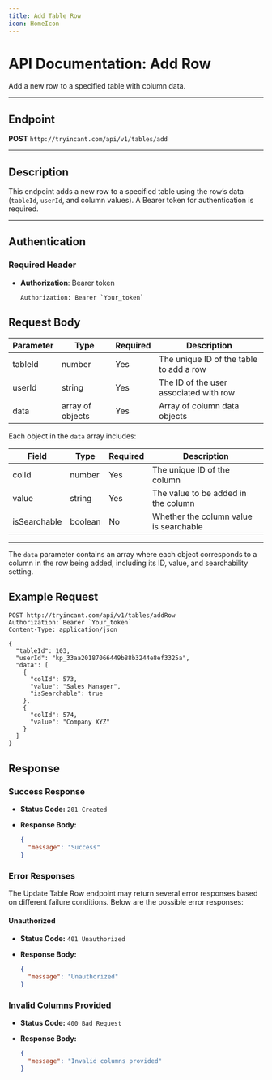 ```yaml
---
title: Add Table Row
icon: HomeIcon
---
```


# API Documentation: Add Row

Add a new row to a specified table with column data.

---

## Endpoint

**POST** `http://tryincant.com/api/v1/tables/add`

---

## Description

This endpoint adds a new row to a specified table using the row’s data (`tableId`, `userId`, and column values). A Bearer token for authentication is required.

---

## Authentication

### Required Header

- **Authorization**: Bearer token

  ```http
  Authorization: Bearer `Your_token`
  ```

## Request Body

| Parameter | Type             | Required | Description                             |
| --------- | ---------------- | -------- | --------------------------------------- |
| tableId   | number           | Yes      | The unique ID of the table to add a row |
| userId    | string           | Yes      | The ID of the user associated with row  |
| data      | array of objects | Yes      | Array of column data objects            |

Each object in the `data` array includes:

| Field        | Type    | Required | Description                            |
| ------------ | ------- | -------- | -------------------------------------- |
| colId        | number  | Yes      | The unique ID of the column            |
| value        | string  | Yes      | The value to be added in the column    |
| isSearchable | boolean | No       | Whether the column value is searchable |

---

The `data` parameter contains an array where each object corresponds to a column in the row being added, including its ID, value, and searchability setting.

## Example Request

```http
POST http://tryincant.com/api/v1/tables/addRow
Authorization: Bearer `Your_token`
Content-Type: application/json

{
  "tableId": 103,
  "userId": "kp_33aa20187066449b88b3244e8ef3325a",
  "data": [
    {
      "colId": 573,
      "value": "Sales Manager",
      "isSearchable": true
    },
    {
      "colId": 574,
      "value": "Company XYZ"
    }
  ]
}

```

## Response

### Success Response

- **Status Code:** `201 Created`
- **Response Body:**

  ```json
  {
    "message": "Success"
  }
  ```

### Error Responses

The Update Table Row endpoint may return several error responses based on different failure conditions. Below are the possible error responses:

#### Unauthorized

- **Status Code:** `401 Unauthorized`

- **Response Body:**

  ```json
  {
    "message": "Unauthorized"
  }
  ```

### Invalid Columns Provided

- **Status Code:** `400 Bad Request`
- **Response Body:**

  ```json
  {
    "message": "Invalid columns provided"
  }
  ```
